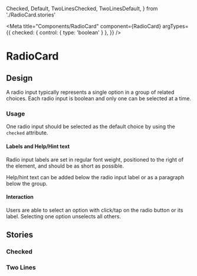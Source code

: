 <!-- RadioCard.stories.mdx -->

  Checked,
  Default,
  TwoLinesChecked,
  TwoLinesDefault,
} from './RadioCard.stories'

<Meta
  title="Components/RadioCard"
  component={RadioCard}
  argTypes={{
    checked: { control: { type: 'boolean' } },
  }}
/>

# RadioCard

<Canvas>
  <Story story={Default} />
</Canvas>

<ArgsTable of={RadioCard} story="^" />

## Design

A radio input typically represents a single option in a group of related choices. Each radio input is boolean and only one can be selected at a time.

### Usage

One radio input should be selected as the default choice by using the `checked` attribute.

#### Labels and Help/Hint text

Radio input labels are set in regular font weight, positioned to the right of the element, and should be as short as possible.

Help/hint text can be added below the radio input label or as a paragraph below the group.

#### Interaction

Users are able to select an option with click/tap on the radio button or its label.
Selecting one option unselects all others.

## Stories

### Checked

<Canvas>
  <Story story={Checked} />
</Canvas>

### Two Lines

<Canvas>
  <Story story={TwoLinesDefault} />
  <Story story={TwoLinesChecked} />
</Canvas>
